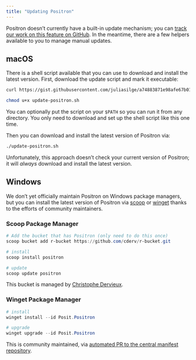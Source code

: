 ```yaml
---
title: "Updating Positron"
---
```


Positron doesn't currently have a built-in update mechanism; you can [track our work on this feature on GitHub](https://github.com/posit-dev/positron/issues/1837). In the meantime, there are a few helpers available to you to manage manual updates.

## macOS

There is a shell script available that you can use to download and install the latest version. First, download the update script and mark it executable:

```sh
curl https://gist.githubusercontent.com/juliasilge/a74883871e98afe67b01cd9125b104c7/raw/14e447e9fa0aaa858050720f177ed011b059a115/update-positron.sh -o update-positron.sh

chmod u+x update-positron.sh
```

You can optionally put the script on your `$PATH` so you can run it from any directory. You only need to download and set up the shell script like this one time.

Then you can download and install the latest version of Positron via:

```sh
./update-positron.sh 
```

:::{.callout-note}
Unfortunately, this approach doesn't check your current version of Positron; it will _always_ download and install the latest version.
:::

## Windows

We don't yet officially maintain Positron on Windows package managers, but you can install the latest version of Positron via [scoop](https://scoop.sh/) or [winget](https://learn.microsoft.com/en-us/windows/package-manager/) thanks to the efforts of community maintainers.

### Scoop Package Manager

```powershell
# Add the bucket that has Positron (only need to do this once)
scoop bucket add r-bucket https://github.com/cderv/r-bucket.git

# install 
scoop install positron

# update
scoop update positron
```

This bucket is managed by [Christophe Dervieux](https://github.com/cderv/r-bucket#positron).

### Winget Package Manager

```powershell
# install
winget install --id Posit.Positron

# upgrade 
winget upgrade --id Posit.Positron
```

This is community maintained, via [automated PR to the central manifest repository](https://github.com/microsoft/winget-pkgs/tree/master/manifests/p/Posit/Positron).